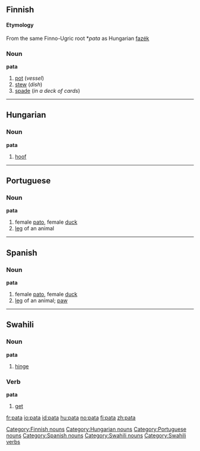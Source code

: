 ==Finnish==
{{Finnish index|pa}}
====Etymology====
From the same Finno-Ugric root *''pata'' as Hungarian [[fazék]]

===Noun===
'''pata'''
# [[pot]] (''vessel'')
# [[stew]] (''dish'')
# [[spade]] (''in a deck of cards'')


----

==Hungarian==

===Noun===
'''pata'''

# [[hoof]]


----
==Portuguese==

===Noun===
'''pata''' {{f}}

# female [[pato]], female [[duck]]
# [[leg]] of an animal


----
==Spanish==

===Noun===
'''pata''' {{f}}
# female [[pato]], female [[duck]]
# [[leg]] of an animal; [[paw]]


----
==Swahili==

===Noun===
'''pata'''

# [[hinge]]

===Verb===
'''pata'''

# [[get]]

[[Category:Finnish nouns]]
[[Category:Hungarian nouns]]
[[Category:Portuguese nouns]]
[[Category:Spanish nouns]]
[[Category:Swahili nouns]]
[[Category:Swahili verbs]]

[[fr:pata]]
[[io:pata]]
[[id:pata]]
[[hu:pata]]
[[no:pata]]
[[fi:pata]]
[[zh:pata]]